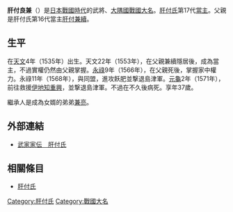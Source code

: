 {{unreferenced|time=2016-10-09T05:48:38+00:00}}
{{日本武士
|名稱= 肝付 良兼
|圖片名稱= 
|圖片大小= 
|圖片說明= 
|時代= [[日本戰國時代|日本戰國時代]]
|出生日期= [[天文_(後奈良天皇)|天文]]4年（1535年）
|出生地點= 
|逝世日期= [[元龜|元龜]]2年7月30日（1571年8月20日）
|逝世地點= 
|假名= 
|羅馬字= 
|幼名= 
|改名= 
|别名= 三郎（通稱）
|諡号= 
|神号= 
|戒名= 才安恭俊
|洗禮名= 
|墓所= [[鹿兒島縣|鹿兒島縣]][[肝屬郡|肝屬郡]][[肝付町|肝付町]]的[[盛光寺|盛光寺]]
|朝廷官位= [[左馬頭|左馬頭]]、[[河內守|河內守]]
|幕府職位= 
|主君= 
|藩= 
|氏族= [[肝付氏|肝付氏]]
|父母= 父：[[肝付兼續|肝付兼續]]<BR>母：[[島津忠良|島津忠良]]的長女[[御南|御南]]
|養父= 
|養母= 
|兄弟= 弟：[[肝付兼長|兼長]]？、[[肝付兼樹|兼樹]]、[[肝付兼定|兼定]]、[[肝付兼亮|兼亮]]、[[肝付兼則|兼則]]、[[肝付兼護|兼護]]
|姐妹= 姐：[[禰寢重長|禰寢重長]]正室<BR>妹：[[肝付刑部少輔|肝付刑部少輔]]室、[[頴娃兼有|頴娃兼有]]室
|正室= 高城（[[伊東義祐|伊東義祐]]長女）
|側室= 
|嗣子= [[肝付滿壽丸|滿壽丸]]
|嗣女= [[伊地知重政|伊地知重政]]室、肝付兼亮室（後來成為肝付兼護室）
|養子= 
|養女= 
}}
{{japanese|japanese=肝付 良兼|kana=きもつき よしかね|romaji=Kimotsuki Yoshikane}}
'''肝付良兼'''（{{bd|1535年||1571年|8月20日|}}）是[[日本戰國時代|日本戰國時代]]的武將、[[大隅國|大隅國]][[戰國大名|戰國大名]]。[[肝付氏|肝付氏]]第17代[[當主|當主]]。父親是肝付氏第16代當主[[肝付兼續|肝付兼續]]。

== 生平 ==
在[[天文_(後奈良天皇)|天文]]4年（1535年）出生。天文22年（1553年），在父親兼續隱居後，成為當主，不過實權仍然由父親掌握。[[永祿|永祿]]9年（1566年），在父親死後，掌握家中權力。永祿11年（1568年），與{{tsl|ja|伊東氏}}同盟，進攻飫肥並撃退島津軍。[[元龜|元龜]]2年（1571年），前往救援[[伊地知重興|伊地知重興]]，並撃退島津軍。不過在不久後病死。享年37歲。

繼承人是成為女婿的弟弟[[肝付兼亮|兼亮]]。

== 外部連結 ==
*[http://www2.harimaya.com/sengoku/html/kimo_k.html 武家家伝＿肝付氏]

== 相關條目 ==
*[[肝付氏|肝付氏]]

{{大隅肝付氏當主|第17代|1553—1571}}
[[Category:肝付氏|Category:肝付氏]]
[[Category:戰國大名|Category:戰國大名]]